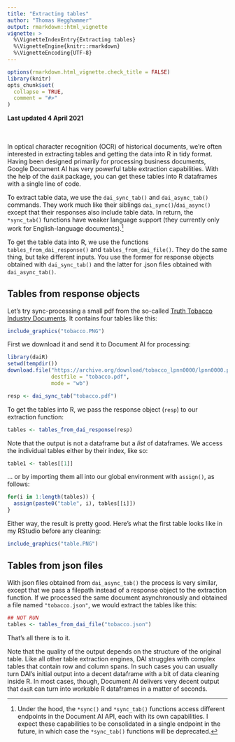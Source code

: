 ```yaml
---
title: "Extracting tables"
author: "Thomas Hegghammer"
output: rmarkdown::html_vignette
vignette: >
  %\VignetteIndexEntry{Extracting tables}
  %\VignetteEngine{knitr::rmarkdown}
  %\VignetteEncoding{UTF-8}
---
```


```r
options(rmarkdown.html_vignette.check_title = FALSE)
library(knitr)
opts_chunk$set(
  collapse = TRUE,
  comment = "#>"
)
```

**Last updated 4 April 2021**
\
\
\

In optical character recognition (OCR) of historical documents, we're often interested in extracting tables and getting the data into R in tidy format. Having been designed primarily for processing business documents, Google Document AI has very powerful table extraction capabilities. With the help of the `daiR` package, you can get these tables into R dataframes with a single line of code.

To extract table data, we use the `dai_sync_tab()` and `dai_async_tab()` commands. They work much like their siblings `dai_sync()`/`dai_async()` except that their responses also include table data. In return, the `*sync_tab()` functions have weaker language support (they currently only work for English-language documents).^[Under the hood, the `*sync()` and `*sync_tab()` functions access different endpoints in the Document AI API, each with its own capabilities. I expect these capabilities to be consolidated in a single endpoint in the future, in which case the `*sync_tab()` functions will be deprecated.] 

To get the table data into R, we use the functions `tables_from_dai_response()` and `tables_from_dai_file()`. They do the same thing, but take different inputs. You use the former for response objects obtained with `dai_sync_tab()` and the latter for .json files obtained with `dai_async_tab()`.

## Tables from response objects

Let's try sync-processing a small pdf from the so-called [Truth Tobacco Industry Documents](https://en.wikipedia.org/wiki/Truth_Tobacco_Industry_Documents). It contains four tables like this: 

```r
include_graphics("tobacco.PNG")
```

First we download it and send it to Document AI for processing:
```r
library(daiR)
setwd(tempdir())
download.file("https://archive.org/download/tobacco_lpnn0000/lpnn0000.pdf", 
              destfile = "tobacco.pdf",
              mode = "wb")

resp <- dai_sync_tab("tobacco.pdf")
```

To get the tables into R, we pass the response object (`resp`) to our extraction function:

```r
tables <- tables_from_dai_response(resp)
```

Note that the output is not a dataframe but a *list* of dataframes. We access the individual tables either by their index, like so:

```r
table1 <- tables[[1]]
```

... or by importing them all into our global environment with `assign()`, as follows:

```r
for(i in 1:length(tables)) {
  assign(paste0("table", i), tables[[i]])
}
```

Either way, the result is pretty good. Here's what the first table looks like in my RStudio before any cleaning:

```r
include_graphics("table.PNG")
```

## Tables from json files

With json files obtained from `dai_async_tab()` the process is very similar, except that we pass a filepath instead of a response object to the extraction function. If we processed the same document asynchronously and obtained a file named `"tobacco.json"`, we would extract the tables like this:

```r
## NOT RUN
tables <- tables_from_dai_file("tobacco.json")
```

That's all there is to it.

Note that the quality of the output depends on the structure of the original table. Like all other table extraction engines, DAI struggles with complex tables that contain row and column spans. In such cases you can usually turn DAI's initial output into a decent dataframe with a bit of data cleaning inside R. In most cases, though, Document AI delivers very decent output that `daiR` can turn into workable R dataframes in a matter of seconds. 
